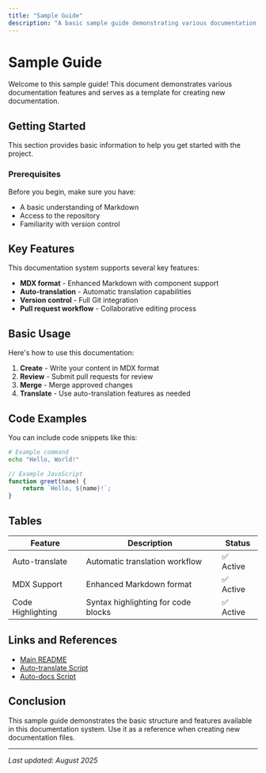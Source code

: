 ```yaml
---
title: "Sample Guide"
description: "A basic sample guide demonstrating various documentation features"
---
```


# Sample Guide

Welcome to this sample guide! This document demonstrates various documentation features and serves as a template for creating new documentation.

## Getting Started

This section provides basic information to help you get started with the project.

### Prerequisites

Before you begin, make sure you have:

- A basic understanding of Markdown
- Access to the repository
- Familiarity with version control

## Key Features

This documentation system supports several key features:

- **MDX format** - Enhanced Markdown with component support
- **Auto-translation** - Automatic translation capabilities
- **Version control** - Full Git integration
- **Pull request workflow** - Collaborative editing process

## Basic Usage

Here's how to use this documentation:

1. **Create** - Write your content in MDX format
2. **Review** - Submit pull requests for review
3. **Merge** - Merge approved changes
4. **Translate** - Use auto-translation features as needed

## Code Examples

You can include code snippets like this:

```bash
# Example command
echo "Hello, World!"
```

```javascript
// Example JavaScript
function greet(name) {
    return `Hello, ${name}!`;
}
```

## Tables

| Feature | Description | Status |
|---------|-------------|--------|
| Auto-translate | Automatic translation workflow | ✅ Active |
| MDX Support | Enhanced Markdown format | ✅ Active |
| Code Highlighting | Syntax highlighting for code blocks | ✅ Active |

## Links and References

- [Main README](../../README.md)
- [Auto-translate Script](../../auto-translate-markdown-script/README.md)
- [Auto-docs Script](../../auto-docs-script/README.md)

## Conclusion

This sample guide demonstrates the basic structure and features available in this documentation system. Use it as a reference when creating new documentation files.

---

*Last updated: August 2025*
